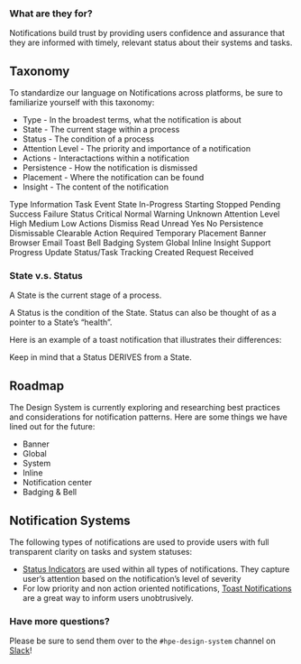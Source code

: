 
### What are they for?

Notifications build trust by providing users confidence and assurance that they are informed with timely, relevant status about their systems and tasks.

## Taxonomy 

To standardize our language on Notifications across platforms, be sure to familiarize yourself with this taxonomy:

- Type - In the broadest terms, what the notification is about
- State - The current stage within a process
- Status - The condition of a process
- Attention Level - The priority and importance of a notification
- Actions - Interactactions within a notification
- Persistence - How the notification is dismissed
- Placement - Where the notification can be found
- Insight - The content of the notification

<Box direction="row-responsive" gap="medium" pad="medium">
    <Box direction="row" gap="medium">
        <Box>
            <Text weight="bold">Type</Text>
            <Text>Information</Text>
            <Text>Task</Text>
            <Text>Event</Text>
        </Box>
        <Box>
            <Text weight="bold">State</Text>
            <Text>In-Progress</Text>
            <Text>Starting</Text>
            <Text>Stopped</Text>
            <Text>Pending</Text>
            <Text>Success</Text>
            <Text>Failure</Text>
        </Box>
    </Box>
    <Box direction="row" gap="medium">
        <Box>
            <Text weight="bold">Status</Text>
            <Text>Critical</Text>
            <Text>Normal</Text>
            <Text>Warning</Text>
            <Text>Unknown</Text>
        </Box>
        <Box>
            <Text weight="bold">Attention Level</Text>
            <Text>High</Text>
            <Text>Medium</Text>
            <Text>Low</Text>
        </Box>
    </Box>
    <Box direction="row" gap="medium">
        <Box>
            <Text weight="bold">Actions</Text>
            <Text>Dismiss</Text>
            <Text>Read</Text>
            <Text>Unread</Text>
            <Text>Yes</Text>
            <Text>No</Text>
        </Box>
        <Box>
            <Text weight="bold">Persistence</Text>
            <Text>Dismissable</Text>
            <Text>Clearable</Text>
            <Text>Action Required</Text>
            <Text>Temporary</Text>
        </Box>
    </Box>
    <Box direction="row" gap="medium">
        <Box>
            <Text weight="bold">Placement</Text>
            <Text>Banner</Text>
            <Text>Browser</Text>
            <Text>Email</Text>
            <Text>Toast</Text>
            <Text>Bell</Text>
            <Text>Badging</Text>
            <Text>System</Text>
            <Text>Global</Text>
            <Text>Inline</Text>
        </Box>
        <Box>
            <Text weight="bold">Insight</Text>
            <Text>Support</Text>
            <Text>Progress Update</Text>
            <Text>Status/Task Tracking</Text>
            <Text>Created</Text>
            <Text>Request Received</Text>
        </Box>
    </Box>
</Box>

### State v.s. Status

A State is the current stage of a process.

A Status is the condition of the State. Status can also be thought of as a pointer to a State’s “health”. 

Here is an example of a toast notification that illustrates their differences:

Keep in mind that a Status DERIVES from a State.

## Roadmap

The Design System is currently exploring and researching best practices and considerations for notification patterns. Here are some things we have lined out for the future:

- Banner
- Global
- System
- Inline
- Notification center
- Badging & Bell

## Notification Systems

The following types of notifications are used to provide users with full transparent clarity on tasks and system statuses:

- [Status Indicators](/components/status-indicator) are used within all types of notifications. They capture user’s attention based on the notification’s level of severity
- For low priority and non action oriented notifications, [Toast Notifications](/components/toast-notifications) are a great way to inform users unobtrusively. 

### Have more questions?

Please be sure to send them over to the `#hpe-design-system` channel on [Slack](https://slack-invite.grommet.io/)!
